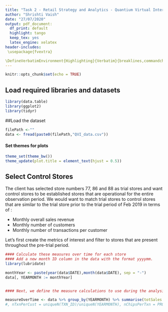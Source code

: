 ```yaml
---
title: "Task 2 - Retail Strategy and Analytics - Quantium Virtual Internship"
author: "Shrishti Vaish"
date: "27/07/2020"
output: pdf_document:
  df_print: default
  highlight: tango
  keep_tex: yes
  latex_engine: xelatex
header-includes:
 \usepackage{fvextra}

\DefineVerbatimEnvironment{Highlighting}{Verbatim}{breaklines,commandchars=\\\{\}}
---
```


```r
knitr::opts_chunk$set(echo = TRUE)
```


## Load required libraries and datasets
```r
library(data.table)
library(ggplot2)
library(tidyr)
```


##Load the dataset
```r
filePath <-""
data <- fread(paste0(filePath,"QVI_data.csv"))
```


#### Set themes for plots
```r
theme_set(theme_bw())
theme_update(plot.title = element_text(hjust = 0.5))

```


## Select Control Stores

The client has selected store numbers 77, 86 and 88 as trial stores and want control stores to be established stores that are operational for the entire observation period.
We would want to match trial stores to control stores that are similar to the trial store prior to the trial period of Feb 2019 in terms of :

- Monthly overall sales revenue
- Monthly number of customers
- Monthly number of transactions per customer

Let's first create the metrics of interest and filter to stores that are present throughout the pre-trial period.

```r

#### Calculate these measures over time for each store
#### Add a new month ID column in the data with the format yyyymm.
library(lubridate)

monthYear <- paste(year(data$DATE),month(data$DATE), sep = "-")
data[, YEARMONTH := monthYear]


#### Next, we define the measure calculations to use during the analysis.  For each store and month calculate total sales, number of customers,transactions per customer, chips per customer and the average price per unit.

measureOverTime <- data %>% group_by(YEARMONTH) %>% summarise(totSales = sum(TOT_SALES), nCustomers = uniqueN(LYLTY_CARD_NBR), nTxnPerCust = uniqueN(TXN_ID),nChipsPerTxn = sum(PROD_QTY), avgPricePerUnit = sum(TOT_SALES)/sum(PROD_QTY))
#, nTxnPerCust = uniqueN(TXN_ID)/uniqueN(YEARMONTH), nChipsPerTxn = PROD_QTY/uniqueN(TXN_ID), avgPricePerUnit = sum(TOT_SALES)/sum(PROD_QTY) )
```
















